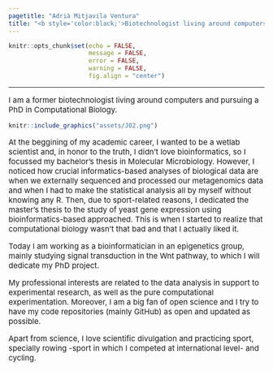 ```yaml
---
pagetitle: "Adrià Mitjavila Ventura"
title: "<b style='color:black;'>Biotechnologist living around computers</b>"
---
```


```r
knitr::opts_chunk$set(echo = FALSE,
                      message = FALSE,
                      error = FALSE,
                      warning = FALSE, 
                      fig.align = "center")
```

***

<p style='font-size:15px;'> I am a former biotechnologist living around computers and pursuing a PhD in Computational Biology.</p>

```r
knitr::include_graphics("assets/JO2.png")
```

<p style='font-size:15px;'> At the beggining of my academic career, I wanted to be a wetlab scientist and, in honor to the truth, I didn't love bioinformatics, so I focussed my bachelor's thesis in Molecular Microbiology. However, I noticed how crucial informatics-based analyses of biological data are when we externally sequenced and processed our metagenomics data and when I had to make the statistical analysis all by myself without knowing any R. Then, due to sport-related reasons, I dedicated the master's thesis to the study of yeast gene expression using bioinformatics-based approached. This is when I started to realize that computational biology wasn't that bad and that I actually liked it. </p>

<p style='font-size:15px;'> Today I am working as a bioinformatician in an epigenetics group, mainly studying signal transduction in the Wnt pathway, to which I will dedicate my PhD project.</p>

<p style='font-size:15px;'>My professional interests are related to the data analysis in support to experimental research, as well as the pure computational experimentation. Moreover, I am a big fan of open science and I try to have my code repositories (mainly GitHub) as open and updated as possible.</p>

<p style='font-size:15px;'>Apart from science, I love scientific divulgation and practicing sport, specially rowing -sport in which I competed at international level- and cycling. </p>





<br><br><br><br>
<br><br><br><br>
<br><br><br><br>
